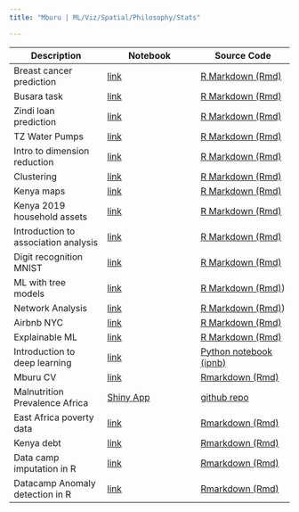 ```yaml
---
title: "Mburu | ML/Viz/Spatial/Philosophy/Stats"

---
```


<head><link rel="shortcut icon" type="image/x-icon" href="icon.ico"></head>

| Description                          | Notebook                                                                                                                       | Source Code                                                                                                    |
|------------------------|------------------------|------------------------|
| Breast cancer prediction             | [link](https://m-mburu.github.io/myblog/breast_cancer_prediction/cancer_data.html)                                                    | [R Markdown (Rmd)](breast_cancer_prediction/cancer_data.Rmd)                                                   |
| Busara task                          | [link](https://m-mburu.github.io/myblog/busara_task/busara-data-analysis.html)                                                        | [R Markdown (Rmd)](busara_task/busara%20data%20analysis.Rmd)                                                   |
| Zindi loan prediction                | [link](https://m-mburu.github.io/loan_prediction/loan_prediction.html)                                                         | [R Markdown (Rmd)](loan_prediction/loan_prediction.Rmd)                                                        |
| TZ Water Pumps                       | [link](https://m-mburu.github.io/water_pumps_tz/water_pumps.html)                                                              | [R Markdown (Rmd)](water_pumps_tz/water_pumps.Rmd)                                                             |
| Intro to dimension reduction         | [link](https://m-mburu.github.io/introduction-to-advanced-dimensionality-reduction/introduction_dimensionality_reduction.html) | [R Markdown (Rmd)](ntroduction-to-advanced-dimensionality-reduction/introduction_dimensionality_reduction.Rmd) |
| Clustering                           | [link](https://m-mburu.github.io/introduction-to-advanced-dimensionality-reduction/clustering_fashion_mnist.html)              | [R Markdown (Rmd)](ntroduction-to-advanced-dimensionality-reduction/clustering_fashion_mnist.Rmd)              |
| Kenya maps                           | [link](https://m-mburu.github.io/kenya_population/kenya_maps.html)                                                             | [R Markdown (Rmd)](/kenya_population/kenya_maps.Rmd)                                                           |
| Kenya 2019 household assets          | [link](https://m-mburu.github.io/kenya_population/household_assets_2019census.html)                                            | [R Markdown (Rmd)](/kenya_population/household_assets_2019census.Rmd)                                          |
| Introduction to association analysis | [link](https://m-mburu.github.io/association_analysis/association_analysis.html)                                               | [R Markdown (Rmd)](/association_analysis/association_analysis.Rmd)                                             |
| Digit recognition MNIST              | [link](https://m-mburu.github.io/kaggle/mnist_digits/mnist.html)                                                               | [R Markdown (Rmd)](/kaggle/mnist_digits/mnist.Rmd)                                                             |
| ML with tree models                  | [link](https://m-mburu.github.io/datacamp/ml_tree_methods_r/ml_tree_methods.html)                                              | [R Markdown (Rmd)](/datacamp/ml_tree_methods_r/ml_tree_methods.Rmd))                                           |
| Network Analysis                     | [link](https://m-mburu.github.io/datacamp/network-analysis-in-r/network_analysis_r.html)                                       | [R Markdown (Rmd)](/datacamp/network-analysis-in-r/network_analysis_r.Rmd))                                    |
| Airbnb NYC                           | [link](https://m-mburu.github.io/kaggle/newyork_airbnb/newyork_airbnb.html)                                                    | [R Markdown (Rmd)](/kaggle/newyork_airbnb/newyork_airbnb.Rmd)                                                  |
| Explainable ML                       | [link](https://m-mburu.github.io/kaggle/heart_disease/heart_disease.html)                                                      | [R Markdown (Rmd)](/kaggle/heart_disease/heart_disease.Rmd)                                                    |
| Introduction to deep learning        | [link](https://m-mburu.github.io/datacamp/introduction_deeplearning/introduction-to-deep-learning-in-python.html)              | [Python notebook (ipnb)](/datacamp/introduction_deeplearning/introduction-to-deep-learning-in-python.ipynb)    |
| Mburu CV                             | [link](https://m-mburu.github.io/cv/cv_mburu.html)                                                                             | [Rmarkdown (Rmd)](/cv/cv_mburu.Rmd)                                                                            |
| Malnutrition Prevalence Africa       | [Shiny App](https://mmburu.shinyapps.io/maln_prev_africa/)                                                                     | [github repo](https://github.com/m-mburu/m-mburu.github.io/tree/master/shiny/ihme_maln)                        |
| East Africa poverty data             | [link](https://m-mburu.github.io/kenya_population/ea_poverty.html)                                                             | [Rmarkdown (Rmd)](/kenya_population/ea_poverty.Rmd)                                                            |
| Kenya debt                           | [link](https://m-mburu.github.io/kenya_population/kenya_debt_and_dollar_price.html)                                            | [Rmarkdown (Rmd)](/kenya_population/kenya_debt_and_dollar_price.Rmd)                                           |
| Data camp imputation in R            | [link](https://m-mburu.github.io/datacamp/imputations_in_R/imputations_in_R.html)                                              | [Rmarkdown (Rmd)](/datacamp/imputations_in_R/imputations_in_R.Rmd)                                             |
| Datacamp Anomaly detection in R      | [link](https://m-mburu.github.io/datacamp/anomaly_detection_R/anomaly_detection.html)                                          | [Rmarkdown (Rmd)](/datacamp/anomaly_detection_R/anomaly_detection.Rmd)                                         |
